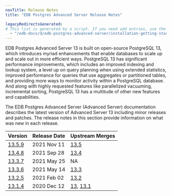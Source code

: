 ```yaml
---
navTitle: Release Notes
title: "EDB Postgres Advanced Server Release Notes"

legacyRedirectsGenerated:
# This list is generated by a script. If you need add entries, use the `legacyRedirects` key.
  - "/edb-docs/d/edb-postgres-advanced-server/installation-getting-started/release-notes/13/index.html"
---
```


EDB Postgres Advanced Server 13 is built on open-source PostgreSQL 13, which introduces myriad enhancements that enable databases to scale up and scale out in more efficient ways. PostgreSQL 13 has significant performance improvements, which includes an improved indexing and lookup system, a level up on query planning when using extended statistics, improved performance for queries that use aggregates or partitioned tables, and providing more ways to monitor activity within a PostgreSQL database. And along with highly requested features like parallelized vacuuming, incremental sorting, PostgreSQL 13 has a multitude of other new features and capabilities.

The EDB Postgres Advanced Server (Advanced Server) documentation describes the latest version of Advanced Server 13 including minor releases and patches. The release notes in this section provide information on what was new in each release. 

| Version                               | Release Date | Upstream Merges                                                                                                  | 
| ------------------------------------- | ------------ | ---------------------------------------------------------------------------------------------------------------- | 
| [13.5.9](14_epas13.5.9_rel_notes.mdx) | 2021 Nov 11  | [13.5](https://www.postgresql.org/about/news/postgresql-141-135-129-1114-1019-and-9624-released-2349/)           | 
| [13.4.8](15_epas13.4.8_rel_notes.mdx) | 2021 Sep 28  | [13.4](https://www.postgresql.org/about/news/postgresql-134-128-1113-1018-9623-and-14-beta-3-released-2277/)     | 
| [13.3.7](16_epas13.3.7_rel_notes.mdx) | 2021 May 25  | NA                                                                                                               |
| [13.3.6](17_epas13.3.6_rel_notes.mdx) | 2021 May 14  | [13.3](https://www.postgresql.org/about/news/postgresql-133-127-1112-1017-and-9622-released-2210/)               |
| [13.2.5](19_epas13.2.5_rel_notes.mdx) | 2021 Feb 02   | [13.2](https://www.postgresql.org/about/news/postgresql-132-126-1111-1016-9621-and-9525-released-2165/)          |
| [13.1.4](20_epas13_rel_notes)         | 2020 Dec 12  | [13](https://www.postgresql.org/docs/13/release-13.html), [13.1](https://www.postgresql.org/docs/release/13.1/) |